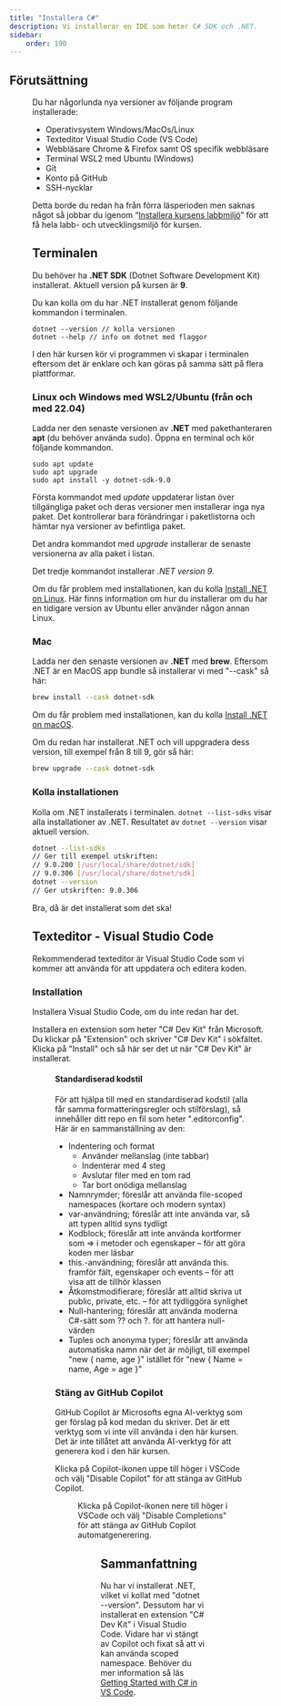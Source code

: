 ```yaml
---
title: "Installera C#" 
description: Vi installerar en IDE som heter C# SDK och .NET.
sidebar:
    order: 190
---
```




## Förutsättning

<Figure
    src={dotnetLogo}
    height="150px"
    width="150px"
    float="right"
/>

Du har någorlunda nya versioner av följande program installerade:

* Operativsystem Windows/MacOs/Linux
* Texteditor Visual Studio Code (VS Code)
* Webbläsare Chrome & Firefox samt OS specifik webbläsare
* Terminal WSL2 med Ubuntu (Windows)
* Git
* Konto på GitHub
* SSH-nycklar

Detta borde du redan ha från förra läsperioden men saknas något så jobbar du igenom “[Installera kursens labbmiljö](/website/laromaterial/labbmiljo)” för att få hela labb- och utvecklingsmiljö för kursen.

## Terminalen

Du behöver ha **.NET SDK** (Dotnet Software Development Kit) installerat. Aktuell version på kursen är **9**.

Du kan kolla om du har .NET installerat genom följande kommandon i terminalen.

```shell
dotnet --version // kolla versionen
dotnet --help // info om dotnet med flaggor
```

I den här kursen kör vi programmen vi skapar i terminalen eftersom det är enklare och kan göras på samma sätt på flera plattformar.

### Linux och Windows med WSL2/Ubuntu (från och med 22.04)

Ladda ner den senaste versionen av **.NET** med pakethanteraren **apt** (du behöver använda sudo). Öppna en terminal och kör följande kommandon.

```shell
sudo apt update
sudo apt upgrade
sudo apt install -y dotnet-sdk-9.0
```

Första kommandot med *update* uppdaterar listan över tillgängliga paket och deras versioner men installerar inga nya paket. Det kontrollerar bara förändringar i paketlistorna och hämtar nya versioner av befintliga paket.

Det andra kommandot med *upgrade* installerar de senaste versionerna av alla paket i listan.

Det tredje kommandot installerar *.NET version 9*.

Om du får problem med installationen, kan du kolla [Install .NET on Linux](https://learn.microsoft.com/en-us/dotnet/core/install/linux). Här finns information om hur du installerar om du har en tidigare version av Ubuntu eller använder någon annan Linux.

### Mac

Ladda ner den senaste versionen av **.NET** med **brew**. Eftersom .NET är en MacOS app bundle så installerar vi med "--cask" så här:

```bash
brew install --cask dotnet-sdk
```

Om du får problem med installationen, kan du kolla [Install .NET on macOS](https://learn.microsoft.com/en-us/dotnet/core/install/macos).

Om du redan har installerat .NET och vill uppgradera dess version, till exempel från 8 till 9, gör så här:

```bash
brew upgrade --cask dotnet-sdk
```

### Kolla installationen

Kolla om .NET installerats i terminalen. `dotnet --list-sdks` visar alla installationer av .NET. Resultatet av `dotnet --version` visar aktuell version.

```bash
dotnet --list-sdks
// Ger till exempel utskriften: 
// 9.0.200 [/usr/local/share/dotnet/sdk]
// 9.0.306 [/usr/local/share/dotnet/sdk]
dotnet --version
// Ger utskriften: 9.0.306
```

Bra, då är det installerat som det ska!


## Texteditor - Visual Studio Code

Rekommenderad texteditor är Visual Studio Code som vi kommer att använda för att uppdatera och editera koden.

### Installation

Installera Visual Studio Code, om du inte redan har det.

Installera en extension som heter "C# Dev Kit" från Microsoft. Du klickar på "Extension" och skriver "C# Dev Kit" i sökfältet. Klicka på "Install" och så här ser det ut när "C# Dev Kit" är installerat.


<Figure 
    src={csharpDevExtension}
    caption="C# Dev Kit extension är installerat."
/>

#### Standardiserad kodstil

För att hjälpa till med en standardiserad kodstil (alla får samma formatteringsregler och stilförslag), så innehåller ditt repo en fil som heter ".editorconfig". Här är en sammanställning av den:

* Indentering och format
  * Använder mellanslag (inte tabbar)
  * Indenterar med 4 steg
  * Avslutar filer med en tom rad
  * Tar bort onödiga mellanslag
* Namnrymder; föreslår att använda file-scoped namespaces (kortare och modern syntax)
* var-användning; föreslår att inte använda var, så att typen alltid syns tydligt
* Kodblock; föreslår att inte använda kortformer som => i metoder och egenskaper – för att göra koden mer läsbar
* this.-användning; föreslår att använda this. framför fält, egenskaper och events – för att visa att de tillhör klassen
* Åtkomstmodifierare; föreslår att alltid skriva ut public, private, etc. – för att tydliggöra synlighet
* Null-hantering; föreslår att använda moderna C#-sätt som ?? och ?. för att hantera null-värden
* Tuples och anonyma typer; föreslår att använda automatiska namn när det är möjligt, till exempel "new &#123; name, age &#125;" istället för "new &#123; Name = name, Age = age &#125;"

### Stäng av GitHub Copilot

GitHub Copilot är Microsofts egna AI-verktyg som ger förslag på kod medan du skriver. Det är ett verktyg som vi inte vill använda i den här kursen. Det är inte tillåtet att använda AI-verktyg för att generera kod i den här kursen.

Klicka på Copilot-ikonen uppe till höger i VSCode och välj "Disable Copilot" för att stänga av GitHub Copilot.


<Figure 
    src={extensions_copilot}
    caption="Stäng av Copilot."
/>

Klicka på Copilot-ikonen nere till höger i VSCode och välj "Disable Completions" för att stänga av GitHub Copilot automatgenerering.


<Figure 
    src={extensions_copilot2}
    caption="Stäng av Copilot."
/>

## Sammanfattning

Nu har vi installerat .NET, vilket vi kollat med "dotnet --version". Dessutom har vi installerat en extension "C# Dev Kit" i Visual Studio Code. Vidare har vi stängt av Copilot och fixat så att vi kan använda scoped namespace. Behöver du mer information så läs [Getting Started with C# in VS Code](https://code.visualstudio.com/docs/csharp/get-started).
